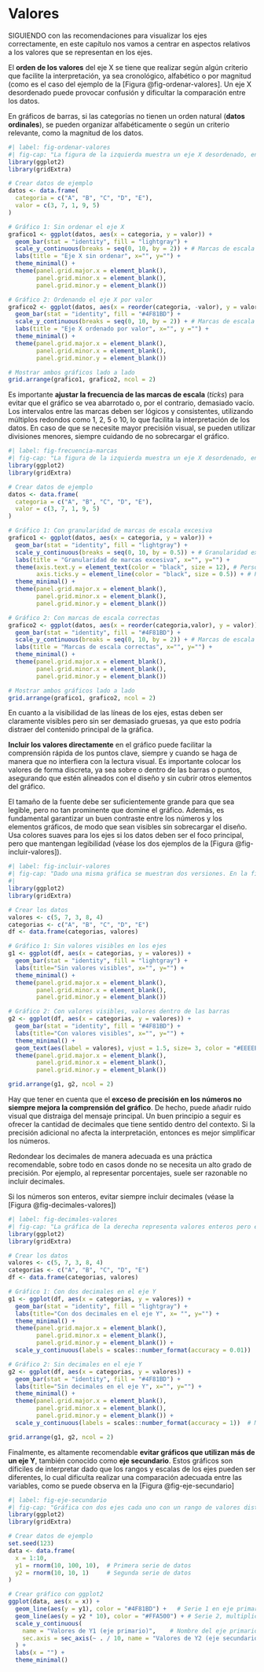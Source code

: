 # Valores {#sec-valores}

SIGUIENDO con las recomendaciones para visualizar los ejes correctamente, en este capítulo nos vamos a centrar en aspectos relativos a los valores que se representan en los ejes.

El **orden de los valores** del eje X se tiene que realizar según algún criterio que facilite la interpretación, ya sea cronológico, alfabético o por magnitud (como es el caso del ejemplo de la [Figura @fig-ordenar-valores]. Un eje X desordenado puede provocar confusión y dificultar la comparación entre los datos.

En gráficos de barras, si las categorías no tienen un orden natural (**datos ordinales**), se pueden organizar alfabéticamente o según un criterio relevante, como la magnitud de los datos.

```r
#| label: fig-ordenar-valores
#| fig-cap: "La figura de la izquierda muestra un eje X desordenado, en contraposición de la figura de la derecha que muestra un eje ordenado por valor"
library(ggplot2)
library(gridExtra)

# Crear datos de ejemplo
datos <- data.frame(
  categoria = c("A", "B", "C", "D", "E"),
  valor = c(3, 7, 1, 9, 5)
)

# Gráfico 1: Sin ordenar el eje X
grafico1 <- ggplot(datos, aes(x = categoria, y = valor)) +
  geom_bar(stat = "identity", fill = "lightgray") +
  scale_y_continuous(breaks = seq(0, 10, by = 2)) + # Marcas de escala correctas
  labs(title = "Eje X sin ordenar", x="", y="") +
  theme_minimal() +
  theme(panel.grid.major.x = element_blank(),
        panel.grid.minor.x = element_blank(),
        panel.grid.minor.y = element_blank())

# Gráfico 2: Ordenando el eje X por valor
grafico2 <- ggplot(datos, aes(x = reorder(categoria, -valor), y = valor)) +
  geom_bar(stat = "identity", fill = "#4F81BD") +
  scale_y_continuous(breaks = seq(0, 10, by = 2)) + # Marcas de escala correctas
  labs(title = "Eje X ordenado por valor", x="", y ="") +
  theme_minimal() +
  theme(panel.grid.major.x = element_blank(),
        panel.grid.minor.x = element_blank(),
        panel.grid.minor.y = element_blank())

# Mostrar ambos gráficos lado a lado
grid.arrange(grafico1, grafico2, ncol = 2)

```

Es importante **ajustar la frecuencia de las marcas de escala** (*ticks*) para evitar que el gráfico se vea abarrotado o, por el contrario, demasiado vacío. Los intervalos entre las marcas deben ser lógicos y consistentes, utilizando múltiplos redondos como 1, 2, 5 o 10, lo que facilita la interpretación de los datos. En caso de que se necesite mayor precisión visual, se pueden utilizar divisiones menores, siempre cuidando de no sobrecargar el gráfico.

```r
#| label: fig-frecuencia-marcas
#| fig-cap: "La figura de la izquierda muestra un eje X desordenado, en contraposición de la figura de la derecha que muestra un eje ordenado por valor"
library(ggplot2)
library(gridExtra)

# Crear datos de ejemplo
datos <- data.frame(
  categoria = c("A", "B", "C", "D", "E"),
  valor = c(3, 7, 1, 9, 5)
)

# Gráfico 1: Con granularidad de marcas de escala excesiva
grafico1 <- ggplot(datos, aes(x = categoria, y = valor)) +
  geom_bar(stat = "identity", fill = "lightgray") +
  scale_y_continuous(breaks = seq(0, 10, by = 0.5)) + # Granularidad excesiva
  labs(title = "Granularidad de marcas excesiva", x="", y="") +
  theme(axis.text.y = element_text(color = "black", size = 12), # Personalizar marcas del eje Y
        axis.ticks.y = element_line(color = "black", size = 0.5)) + # Personalizar las líneas de marcas 
  theme_minimal() +
  theme(panel.grid.major.x = element_blank(),
        panel.grid.minor.x = element_blank(),
        panel.grid.minor.y = element_blank())

# Gráfico 2: Con marcas de escala correctas
grafico2 <- ggplot(datos, aes(x = reorder(categoria,valor), y = valor)) +
  geom_bar(stat = "identity", fill = "#4F81BD") +
  scale_y_continuous(breaks = seq(0, 10, by = 2)) + # Marcas de escala correctas
  labs(title = "Marcas de escala correctas", x="", y="") +
  theme_minimal() +
  theme(panel.grid.major.x = element_blank(),
        panel.grid.minor.x = element_blank(),
        panel.grid.minor.y = element_blank())

# Mostrar ambos gráficos lado a lado
grid.arrange(grafico1, grafico2, ncol = 2)
```

En cuanto a la visibilidad de las líneas de los ejes, estas deben ser claramente visibles pero sin ser demasiado gruesas, ya que esto podría distraer del contenido principal de la gráfica.

**Incluir los valores directamente** en el gráfico puede facilitar la comprensión rápida de los puntos clave, siempre y cuando se haga de manera que no interfiera con la lectura visual. Es importante colocar los valores de forma discreta, ya sea sobre o dentro de las barras o puntos, asegurando que estén alineados con el diseño y sin cubrir otros elementos del gráfico.

El tamaño de la fuente debe ser suficientemente grande para que sea legible, pero no tan prominente que domine el gráfico. Además, es fundamental garantizar un buen contraste entre los números y los elementos gráficos, de modo que sean visibles sin sobrecargar el diseño. Usa colores suaves para los ejes si los datos deben ser el foco principal, pero que mantengan legibilidad (véase los dos ejemplos de la [Figura @fig-incluir-valores]).

```r
#| label: fig-incluir-valores
#| fig-cap: "Dado una misma gráfica se muestran dos versiones. En la figura de la izquierda no se han incluido los valores, mientras que en la derecha se han integrado como parte de la misma."
#| 
library(ggplot2)
library(gridExtra)

# Crear los datos
valores <- c(5, 7, 3, 8, 4)
categorias <- c("A", "B", "C", "D", "E")
df <- data.frame(categorias, valores)

# Gráfico 1: Sin valores visibles en los ejes
g1 <- ggplot(df, aes(x = categorias, y = valores)) +
  geom_bar(stat = "identity", fill = "lightgray") +
  labs(title="Sin valores visibles", x="", y="") +
  theme_minimal() +
  theme(panel.grid.major.x = element_blank(),
        panel.grid.minor.x = element_blank(),
        panel.grid.minor.y = element_blank())

# Gráfico 2: Con valores visibles, valores dentro de las barras
g2 <- ggplot(df, aes(x = categorias, y = valores)) +
  geom_bar(stat = "identity", fill = "#4F81BD") +
  labs(title="Con valores visibles", x="", y="") +
  theme_minimal() +
  geom_text(aes(label = valores), vjust = 1.5, size= 3, color = "#EEEEEE") +
  theme(panel.grid.major.x = element_blank(),
        panel.grid.minor.x = element_blank(),
        panel.grid.minor.y = element_blank())

grid.arrange(g1, g2, ncol = 2)
```

Hay que tener en cuenta que el **exceso de precisión en los números no siempre mejora la comprensión del gráfico**. De hecho, puede añadir ruido visual que distraiga del mensaje principal. Un buen principio a seguir es ofrecer la cantidad de decimales que tiene sentido dentro del contexto. Si la precisión adicional no afecta la interpretación, entonces es mejor simplificar los números.

Redondear los decimales de manera adecuada es una práctica recomendable, sobre todo en casos donde no se necesita un alto grado de precisión. Por ejemplo, al representar porcentajes, suele ser razonable no incluir decimales.

Si los números son enteros, evitar siempre incluir decimales (véase la [Figura @fig-decimales-valores])

```r
#| label: fig-decimales-valores
#| fig-cap: "La gráfica de la derecha representa valores enteros pero el eje se etiqueta con valores decimales. La gráfica de la izquierda corrige este error."
library(ggplot2)
library(gridExtra)

# Crear los datos
valores <- c(5, 7, 3, 8, 4)
categorias <- c("A", "B", "C", "D", "E")
df <- data.frame(categorias, valores)

# Gráfico 1: Con dos decimales en el eje Y
g1 <- ggplot(df, aes(x = categorias, y = valores)) +
  geom_bar(stat = "identity", fill = "lightgray") +
  labs(title="Con dos decimales en el eje Y", x= "", y="") +
  theme_minimal() +
  theme(panel.grid.major.x = element_blank(),
        panel.grid.minor.x = element_blank(),
        panel.grid.minor.y = element_blank()) +
  scale_y_continuous(labels = scales::number_format(accuracy = 0.01))  # Mostrar dos decimales

# Gráfico 2: Sin decimales en el eje Y
g2 <- ggplot(df, aes(x = categorias, y = valores)) +
  geom_bar(stat = "identity", fill = "#4F81BD") +
  labs(title="Sin decimales en el eje Y", x="", y="") +
  theme_minimal() +
  theme(panel.grid.major.x = element_blank(),
        panel.grid.minor.x = element_blank(),
        panel.grid.minor.y = element_blank()) +
  scale_y_continuous(labels = scales::number_format(accuracy = 1))  # Mostrar sin decimales

grid.arrange(g1, g2, ncol = 2)

```

Finalmente, es altamente recomendable **evitar gráficos que utilizan más de un eje Y**, también conocido como **eje secundario**. Estos gráficos son díficiles de interpretar dado que los rangos y escalas de los ejes pueden ser diferentes, lo cual dificulta realizar una comparación adecuada entre las variables, como se puede observa en la [Figura @fig-eje-secundario]

```r
#| label: fig-eje-secundario
#| fig-cap: "Gráfica con dos ejes cada uno con un rango de valores distinto."
library(ggplot2)
library(gridExtra)

# Crear datos de ejemplo
set.seed(123)
data <- data.frame(
  x = 1:10,
  y1 = rnorm(10, 100, 10),  # Primera serie de datos
  y2 = rnorm(10, 10, 1)     # Segunda serie de datos
)

# Crear gráfico con ggplot2
ggplot(data, aes(x = x)) +
  geom_line(aes(y = y1), color = "#4F81BD") +   # Serie 1 en eje primario
  geom_line(aes(y = y2 * 10), color = "#FFA500") + # Serie 2, multiplicada para escalar al eje primario
  scale_y_continuous(
    name = "Valores de Y1 (eje primario)",    # Nombre del eje primario
    sec.axis = sec_axis(~ . / 10, name = "Valores de Y2 (eje secundario)")  # Eje secundario con transformación inversa
  ) +
  labs(x = "") +
  theme_minimal()

```
